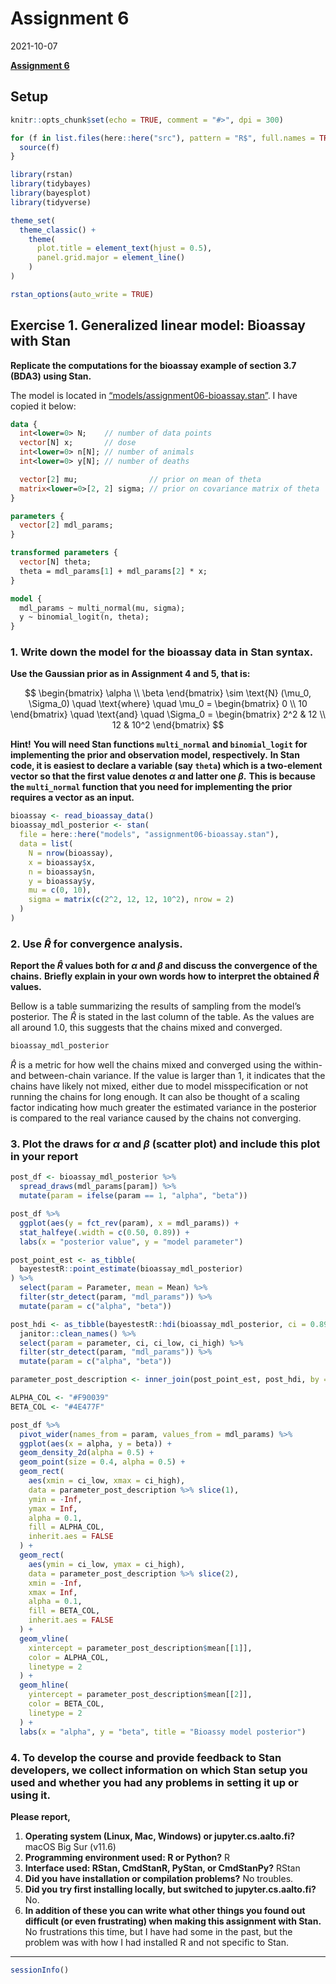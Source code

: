 # Assignment 6

2021-10-07

**[Assignment 6](`r paste0(CM_URL, "assignment-06.pdf")`)**

## Setup

```r
knitr::opts_chunk$set(echo = TRUE, comment = "#>", dpi = 300)

for (f in list.files(here::here("src"), pattern = "R$", full.names = TRUE)) {
  source(f)
}

library(rstan)
library(tidybayes)
library(bayesplot)
library(tidyverse)

theme_set(
  theme_classic() +
    theme(
      plot.title = element_text(hjust = 0.5),
      panel.grid.major = element_line()
    )
)

rstan_options(auto_write = TRUE)
```

## Exercise 1. Generalized linear model: Bioassay with Stan

**Replicate the computations for the bioassay example of section 3.7 (BDA3) using Stan.**

The model is located in ["models/assignment06-bioassay.stan"](`r paste0(MODELS_URL, "models/assignment06-bioassay.stan")`).
I have copied it below:

```stan
data {
  int<lower=0> N;    // number of data points
  vector[N] x;       // dose
  int<lower=0> n[N]; // number of animals
  int<lower=0> y[N]; // number of deaths

  vector[2] mu;                // prior on mean of theta
  matrix<lower=0>[2, 2] sigma; // prior on covariance matrix of theta
}

parameters {
  vector[2] mdl_params;
}

transformed parameters {
  vector[N] theta;
  theta = mdl_params[1] + mdl_params[2] * x;
}

model {
  mdl_params ~ multi_normal(mu, sigma);
  y ~ binomial_logit(n, theta);
}
```


### 1. Write down the model for the bioassay data in Stan syntax.

**Use the Gaussian prior as in Assignment 4 and 5, that is:**

$$
\begin{bmatrix}
\alpha \\ \beta
\end{bmatrix} \sim \text{N} (\mu_0, \Sigma_0)
\quad \text{where} \quad
\mu_0 = \begin{bmatrix} 0 \\ 10 \end{bmatrix}
\quad \text{and} \quad
\Sigma_0 = \begin{bmatrix} 2^2 & 12 \\ 12 & 10^2 \end{bmatrix}
$$

**Hint!**
**You will need Stan functions `multi_normal` and `binomial_logit` for implementing the prior and observation model, respectively.**
**In Stan code, it is easiest to declare a variable (say `theta`) which is a two-element vector so that the first value denotes $\alpha$ and latter one $\beta$.**
**This is because the `multi_normal` function that you need for implementing the prior requires a vector as an input.**

```r
bioassay <- read_bioassay_data()
bioassay_mdl_posterior <- stan(
  file = here::here("models", "assignment06-bioassay.stan"),
  data = list(
    N = nrow(bioassay),
    x = bioassay$x,
    n = bioassay$n,
    y = bioassay$y,
    mu = c(0, 10),
    sigma = matrix(c(2^2, 12, 12, 10^2), nrow = 2)
  )
)
```

### 2. Use $\widehat{R}$ for convergence analysis.

**Report the $\widehat{R}$ values both for $\alpha$ and $\beta$ and discuss the convergence of the chains.**
**Briefly explain in your own words how to interpret the obtained $\widehat{R}$ values.**

Bellow is a table summarizing the results of sampling from the model's posterior.
The $\widehat{R}$ is stated in the last column of the table.
As the values are all around 1.0, this suggests that the chains mixed and converged.

```r
bioassay_mdl_posterior
```

$\widehat{R}$ is a metric for how well the chains mixed and converged using the within- and between-chain variance.
If the value is larger than 1, it indicates that the chains have likely not mixed, either due to model misspecification or not running the chains for long enough.
It can also be thought of a scaling factor indicating how much greater the estimated variance in the posterior is compared to the real variance caused by the chains not converging.

### 3. Plot the draws for $\alpha$ and $\beta$ (scatter plot) and include this plot in your report

```r
post_df <- bioassay_mdl_posterior %>%
  spread_draws(mdl_params[param]) %>%
  mutate(param = ifelse(param == 1, "alpha", "beta"))
```

```r
post_df %>%
  ggplot(aes(y = fct_rev(param), x = mdl_params)) +
  stat_halfeye(.width = c(0.50, 0.89)) +
  labs(x = "posterior value", y = "model parameter")
```

```r
post_point_est <- as_tibble(
  bayestestR::point_estimate(bioassay_mdl_posterior)
) %>%
  select(param = Parameter, mean = Mean) %>%
  filter(str_detect(param, "mdl_params")) %>%
  mutate(param = c("alpha", "beta"))

post_hdi <- as_tibble(bayestestR::hdi(bioassay_mdl_posterior, ci = 0.89)) %>%
  janitor::clean_names() %>%
  select(param = parameter, ci, ci_low, ci_high) %>%
  filter(str_detect(param, "mdl_params")) %>%
  mutate(param = c("alpha", "beta"))

parameter_post_description <- inner_join(post_point_est, post_hdi, by = "param")

ALPHA_COL <- "#F90039"
BETA_COL <- "#4E477F"

post_df %>%
  pivot_wider(names_from = param, values_from = mdl_params) %>%
  ggplot(aes(x = alpha, y = beta)) +
  geom_density_2d(alpha = 0.5) +
  geom_point(size = 0.4, alpha = 0.5) +
  geom_rect(
    aes(xmin = ci_low, xmax = ci_high),
    data = parameter_post_description %>% slice(1),
    ymin = -Inf,
    ymax = Inf,
    alpha = 0.1,
    fill = ALPHA_COL,
    inherit.aes = FALSE
  ) +
  geom_rect(
    aes(ymin = ci_low, ymax = ci_high),
    data = parameter_post_description %>% slice(2),
    xmin = -Inf,
    xmax = Inf,
    alpha = 0.1,
    fill = BETA_COL,
    inherit.aes = FALSE
  ) +
  geom_vline(
    xintercept = parameter_post_description$mean[[1]],
    color = ALPHA_COL,
    linetype = 2
  ) +
  geom_hline(
    yintercept = parameter_post_description$mean[[2]],
    color = BETA_COL,
    linetype = 2
  ) +
  labs(x = "alpha", y = "beta", title = "Bioassy model posterior")
```

### 4. To develop the course and provide feedback to Stan developers, we collect information on which Stan setup you used and whether you had any problems in setting it up or using it.

**Please report,**

1. **Operating system (Linux, Mac, Windows) or jupyter.cs.aalto.fi?** macOS Big Sur (v11.6)
2. **Programming environment used: R or Python?** R
3. **Interface used: RStan, CmdStanR, PyStan, or CmdStanPy?** RStan
4. **Did you have installation or compilation problems?** No troubles.
5. **Did you try first installing locally, but switched to jupyter.cs.aalto.fi?** No.
6. **In addition of these you can write what other things you found out difficult (or even frustrating) when making this assignment with Stan.** No frustrations this time, but I have had some in the past, but the problem was with how I had installed R and not specific to Stan.

---

```r
sessionInfo()
```
